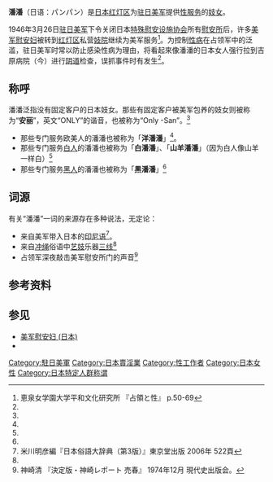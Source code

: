 '''潘潘'''（日语：パンパン）是[[日本|日本]][[红灯区|红灯区]]为[[驻日美军|驻日美军]]提供[[性服务|性服务]]的[[妓女|妓女]]。

1946年3月26日[[驻日美军|驻日美军]]下令关闭日本[[特殊慰安设施协会|特殊慰安设施协会]]所有[[慰安所|慰安所]]后，许多[[美军慰安妇_(日本)|美军慰安妇]]被转到[[红灯区|红灯区]]私营[[妓院|妓院]]继续为美军服务{{r|人民}}<ref name="O&S50-69">恵泉女学園大学平和文化研究所 『占領と性』 p.50-69</ref>。为控制[[性病|性病]]在占领军中的泛滥，驻日美军时常以防止感染性病为理由，将看起來像潘潘的日本女人强行拉到吉原病院（今{{lj|東京都立台東病院|东京都立台东医院}}）进行[[阴道|阴道]]检查，误抓事件时有发生<ref name="田村"/>。

==称呼==
潘潘泛指没有固定客户的日本妓女。那些有固定客户被美军包养的妓女则被称为“'''安丽'''”，英文“ONLY”的谐音，也被称为“Only -San”。<ref name = mitsuhashi2004 />

* 那些专门服务欧美人的潘潘也被称为「'''洋潘潘'''」<ref name = mitsuhashi2004 />。
* 那些专门服务[[白人|白人]]的潘潘也被称为「'''白潘潘'''」、「'''山羊潘潘'''」（因为白人像山羊一样白）<ref name = mitsuhashi2004 />
* 那些专门服务[[黑人|黑人]]的潘潘也被称为「'''黒潘潘'''」<ref name = mitsuhashi2004 />

==词源==
有关“潘潘”一词的来源存在多种说法，无定论：
* 来自美军带入日本的[[印尼语|印尼语]]<ref name=A>米川明彦編『日本俗語大辞典（第3版）』東京堂出版 2006年 522頁</ref>。
* 来自[[冲绳|冲绳]]俗语中[[艺妓|艺妓]]乐器[[三线|三线]]<ref name=A/>
* 占领军深夜敲击美军慰安所门的声音<ref name=kanz>神崎清 『決定版・神崎レポート 売春』 1974年12月 現代史出版会。</ref>

==参考资料==
{{Reflist|refs=
<ref name = mitsuhashi2004> {{Cite journal | author = 三橋順子 | year = 2004 | title = パンパン | journal = 性の用語集 | publisher = 講談社 }}</ref>
*<ref name="田村">{{Cite book|author=田村茂|title=わがカメラの戦後史:田村茂写真集|edition=第2刷|date=1982-02-15|publisher=[[新日本出版社|新日本出版社]]}}</ref>
<ref name="人民">{{cite web |url=http://news.sohu.com/20100719/n273603491.shtml |title=探秘战后日本对美军慰安妇悲惨生活 |publisher=人民网 |date=2010-07-19 |access-date=2020-08-06 |archive-date=2021-01-23 |archive-url=https://web.archive.org/web/20210123112718/http://news.sohu.com/20100719/n273603491.shtml |dead-url=no }}</ref>
}}

==参见==
{{Portal box|日本|美國軍事|第二次世界大战}}
*[[美军慰安妇_(日本)|美军慰安妇 (日本)]]
*{{lj|GI婴儿|GIベビー}}


[[Category:駐日美軍|Category:駐日美軍]]
[[Category:日本賣淫業|Category:日本賣淫業]]
[[Category:性工作者|Category:性工作者]]
[[Category:日本女性|Category:日本女性]]
[[Category:日本特定人群称谓|Category:日本特定人群称谓]]